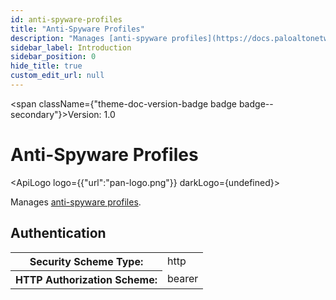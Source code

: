 ```yaml
---
id: anti-spyware-profiles
title: "Anti-Spyware Profiles"
description: "Manages [anti-spyware profiles](https://docs.paloaltonetworks.com/network-security/security-policy/security-profiles/security-profile-anti-spyware)."
sidebar_label: Introduction
sidebar_position: 0
hide_title: true
custom_edit_url: null
---
```



<span className={"theme-doc-version-badge badge badge--secondary"}>Version: 1.0</span>

<h1 className={"openapi__heading"}>Anti-Spyware Profiles</h1>

<ApiLogo logo={{"url":"pan-logo.png"}} darkLogo={undefined}></ApiLogo>

Manages [anti-spyware profiles](https://docs.paloaltonetworks.com/network-security/security-policy/security-profiles/security-profile-anti-spyware). 


<div style={{"marginBottom":"2rem"}}><h2 id={"authentication"} style={{"marginBottom":"1rem"}}>Authentication</h2><SchemaTabs className={"openapi-tabs__security-schemes"}><TabItem label={"HTTP: Bearer Auth"} value={"Bearer"}><div><table><tbody><tr><th>Security Scheme Type:</th><td>http</td></tr><tr><th>HTTP Authorization Scheme:</th><td>bearer</td></tr></tbody></table></div></TabItem></SchemaTabs></div>
      